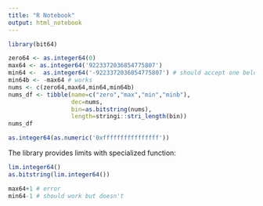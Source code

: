 ---
title: "R Notebook"
output: html_notebook
---
```{r}
library(bit64)
```

```{r}
zero64 <- as.integer64(0)
max64 <- as.integer64('9223372036854775807')
min64 <-  as.integer64('-9223372036854775807') # should accept one below but it doesn't
min64b <- -max64 # works
nums <- c(zero64,max64,min64,min64b)
nums_df <- tibble(name=c("zero","max","min","minb"),
                  dec=nums,
                  bin=as.bitstring(nums),
                  length=stringi::stri_length(bin))
nums_df
```

```{r}
as.integer64(as.numeric('0xffffffffffffffff'))
```


The library provides limits with specialized function:

```{r}
lim.integer64()
as.bitstring(lim.integer64())
```

```{r}
max64+1 # error
min64-1 # should work but doesn't
```



